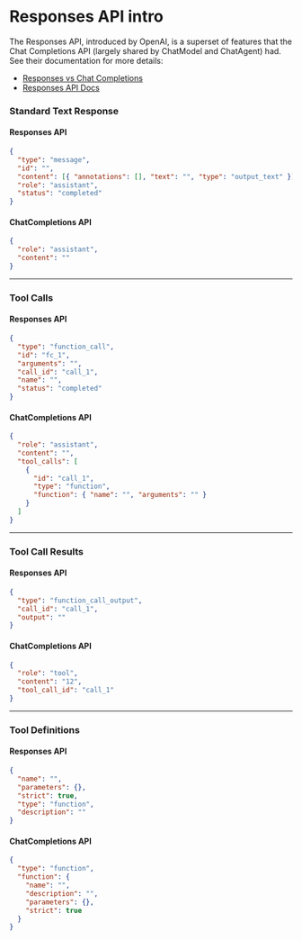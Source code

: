 
# Responses API intro

The Responses API, introduced by OpenAI, is a superset of features that the Chat Completions API (largely shared by ChatModel and ChatAgent) had. See their documentation for more details:

- [Responses vs Chat Completions](https://platform.openai.com/docs/guides/responses-vs-chat-completions)
- [Responses API Docs](https://platform.openai.com/docs/api-reference/responses)

### Standard Text Response

#### Responses API

```json
{
  "type": "message",
  "id": "",
  "content": [{ "annotations": [], "text": "", "type": "output_text" }],
  "role": "assistant",
  "status": "completed"
}
```

#### ChatCompletions API

```json
{
  "role": "assistant",
  "content": ""
}
```

---

### Tool Calls

#### Responses API

```json
{
  "type": "function_call",
  "id": "fc_1",
  "arguments": "",
  "call_id": "call_1",
  "name": "",
  "status": "completed"
}
```

#### ChatCompletions API

```json
{
  "role": "assistant",
  "content": "",
  "tool_calls": [
    {
      "id": "call_1",
      "type": "function",
      "function": { "name": "", "arguments": "" }
    }
  ]
}
```

---

### Tool Call Results

#### Responses API

```json
{
  "type": "function_call_output",
  "call_id": "call_1",
  "output": ""
}
```

#### ChatCompletions API

```json
{
  "role": "tool",
  "content": "12",
  "tool_call_id": "call_1"
}
```

---

### Tool Definitions

#### Responses API

```json
{
  "name": "",
  "parameters": {},
  "strict": true,
  "type": "function",
  "description": ""
}
```

#### ChatCompletions API

```json
{
  "type": "function",
  "function": {
    "name": "",
    "description": "",
    "parameters": {},
    "strict": true
  }
}
```
